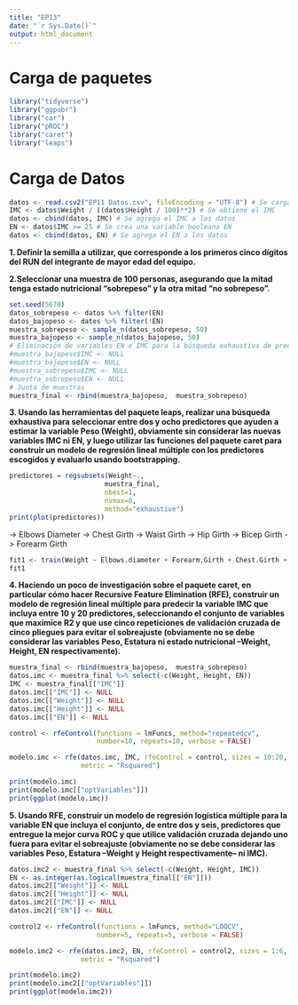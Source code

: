 ```yaml
---
title: "EP13"
date: "`r Sys.Date()`"
output: html_document
---
```


# Carga de paquetes
```r
library("tidyverse")
library("ggpubr")
library("car")
library("pROC")
library("caret")
library("leaps")
```

# Carga de Datos
```r
datos <- read.csv2("EP11 Datos.csv", fileEncoding = "UTF-8") # Se carga el archivo de datos EP11 Datos.csv
IMC <- datos$Weight / ((datos$Height / 100)**2) # Se obtiene el IMC
datos <- cbind(datos, IMC) # Se agrega el IMC a los datos
EN <- datos$IMC >= 25 # Se crea una variable booleana EN
datos <- cbind(datos, EN) # Se agrega el EN a los datos
```

**1. Definir la semilla a utilizar, que corresponde a los primeros cinco dígitos del RUN del integrante de mayor edad del equipo.**

**2.Seleccionar una muestra de 100 personas, asegurando que la mitad tenga estado nutricional “sobrepeso” y la otra mitad “no sobrepeso”.**

```r
set.seed(5678)
datos_sobrepeso <- datos %>% filter(EN)
datos_bajopeso <- datos %>% filter(!EN)
muestra_sobrepeso <- sample_n(datos_sobrepeso, 50)
muestra_bajopeso <- sample_n(datos_bajopeso, 50)
# Eliminación de variables EN e IMC para la búsqueda exhaustiva de predictores
#muestra_bajopeso$IMC <- NULL
#muestra_bajopeso$EN <- NULL
#muestra_sobrepeso$IMC <- NULL
#muestra_sobrepeso$EN <- NULL
# Junta de muestras
muestra_final <- rbind(muestra_bajopeso,  muestra_sobrepeso)

```

**3. Usando las herramientas del paquete leaps, realizar una búsqueda exhaustiva para seleccionar entre dos y ocho predictores que ayuden a estimar la variable Peso (Weight), obviamente sin considerar las nuevas variables IMC ni EN, y luego utilizar las funciones del paquete caret para construir un modelo de regresión lineal múltiple con los predictores escogidos y evaluarlo usando bootstrapping.**

```r
predictores = regsubsets(Weight~.,
                        muestra_final,
                        nbest=1,
                        nvmax=8,
                        method="exhaustive")
print(plot(predictores))
```

-> Elbows Diameter
-> Chest Girth
-> Waist Girth
-> Hip Girth
-> Bicep Girth
-> Forearm Girth

```r
fit1 <- train(Weight ~ Elbows.diameter + Forearm.Girth + Chest.Girth + Waist.Girth + Bicep.Girth + Height + Calf.Maximum.Girth, data = muestra_final, method = "lm")
fit1
```

**4. Haciendo un poco de investigación sobre el paquete caret, en particular cómo hacer Recursive Feature Elimination (RFE), construir un modelo de regresión lineal múltiple para predecir la variable IMC que incluya entre 10 y 20 predictores, seleccionando el conjunto de variables que maximice R2 y que use cinco repeticiones de validación cruzada de cinco pliegues para evitar el sobreajuste (obviamente no se debe considerar las variables Peso, Estatura ni estado nutricional –Weight, Height, EN respectivamente).**
```r
muestra_final <- rbind(muestra_bajopeso,  muestra_sobrepeso)
datos.imc <- muestra_final %>% select(-c(Weight, Height, EN))
IMC <- muestra_final[["IMC"]]
datos.imc[["IMC"]] <- NULL
datos.imc[["Weight"]] <- NULL
datos.imc[["Height"]] <- NULL
datos.imc[["EN"]] <- NULL

control <- rfeControl(functions = lmFuncs, method="repeatedcv",
                      number=10, repeats=10, verbose = FALSE)

modelo.imc <- rfe(datos.imc, IMC, rfeControl = control, sizes = 10:20,
                  metric = "Rsquared")

print(modelo.imc)
print(modelo.imc[["optVariables"]])
print(ggplot(modelo.imc))
```

**5. Usando RFE, construir un modelo de regresión logística múltiple para la variable EN que incluya el conjunto, de entre dos y seis, predictores que entregue la mejor curva ROC y que utilice validación cruzada dejando uno fuera para evitar el sobreajuste (obviamente no se debe considerar las variables Peso, Estatura –Weight y Height respectivamente– ni IMC).**

```r
datos.imc2 <- muestra_final %>% select(-c(Weight, Height, IMC))
EN <- as.integer(as.logical(muestra_final[["EN"]]))
datos.imc2[["Weight"]] <- NULL
datos.imc2[["Height"]] <- NULL
datos.imc2[["IMC"]] <- NULL
datos.imc2[["EN"]] <- NULL

control2 <- rfeControl(functions = lmFuncs, method="LOOCV",
                      number=5, repeats=5, verbose = FALSE)

modelo.imc2 <- rfe(datos.imc2, EN, rfeControl = control2, sizes = 1:6,
                  metric = "Rsquared")

print(modelo.imc2)
print(modelo.imc2[["optVariables"]])
print(ggplot(modelo.imc2))
```

